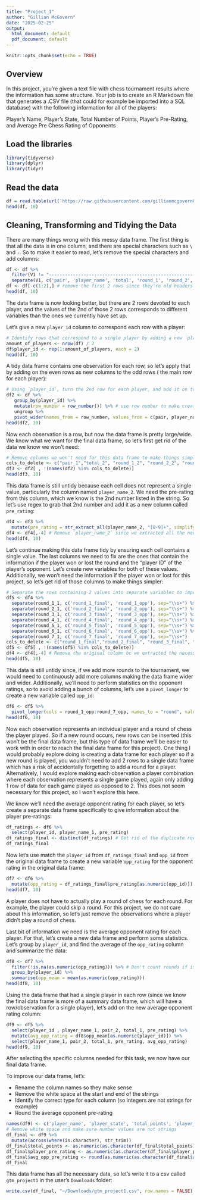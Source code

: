 ```yaml
---
title: "Project_1"
author: "Gillian McGovern"
date: "2025-02-25"
output:
  html_document: default
  pdf_document: default
---
```


```r
knitr::opts_chunk$set(echo = TRUE)
```

## Overview

In this project, you’re given a text file with chess tournament results where the information has some structure. Your job is to create an R Markdown file that generates a .CSV file (that could for example be imported into a SQL database) with the following information for all of the players:

Player’s Name, Player’s State, Total Number of Points, Player’s Pre-Rating, and Average Pre Chess Rating of Opponents

## Load the libraries

```r
library(tidyverse)
library(dplyr)
library(tidyr)
```

## Read the data

```r
df = read.table(url('https://raw.githubusercontent.com/gillianmcgovern0/cuny-data-607/refs/heads/main/tournamentinfo.txt'), sep='\t', skip = 1) # skip reading the first line since it only contains dashes
head(df, 10)
```

## Cleaning, Transforming and Tidying the Data

There are many things wrong with this messy data frame. The first thing is that all the data is in one column, and there are special characters such as `\` and `-`. So to make it easier to read, let's remove the special characters and add columns:

```r
df <- df %>%
  filter(V1 != "-----------------------------------------------------------------------------------------") %>%
  separate(V1, c('pair', 'player_name', 'total', 'round_1', 'round_2', 'round_3', 'round_4', 'round_5', 'round_6', 'round_7'), sep="\\|")
df <- df[-c(1:2),] # remove the first 2 rows since they're old headers
head(df, 10)
```

The data frame is now looking better, but there are 2 rows devoted to each player, and the values of the 2nd of those 2 rows corresponds to different variables than the ones we currently have set up.

Let's give a new `player_id` column to correspond each row with a player:

```r
# Identify rows that correspond to a single player by adding a new `player_id` variable
amount_of_players <- nrow(df) / 2
df$player_id <- rep(1:amount_of_players, each = 2)
head(df, 10)
```

A tidy data frame contains one observation for each row, so let's apply that by adding on the even rows as new columns to the odd rows ( the main row for each player):

```r
# Using `player_id`, turn the 2nd row for each player, and add it on to the 1st row as new variables
df2 <- df %>% 
   group_by(player_id) %>%
   mutate(row_number = row_number()) %>% # use row number to make creating the new variable names easier
   ungroup %>%
   pivot_wider(names_from = row_number, values_from = c(pair, player_name, total, round_1, round_2, round_3, round_4, round_5, round_6, round_7))
head(df2, 10)
```

Now each observation is a row, but now the data frame is pretty large/wide. We know what we want for the final data frame, so let's first get rid of the data we know we won't need:

```r
# Remove columns we won't need for this data frame to make things simpler
cols_to_delete <- c("pair_1","total_2", "round_1_2", "round_2_2", "round_3_2", "round_4_2", "round_5_2", "round_6_2", "round_7_2", "round_3_2")
df3 <- df2[ , !(names(df2) %in% cols_to_delete)]
head(df3, 10)
```

This data frame is still untidy because each cell does not represent a single value, particularly the column named `player_name_2`. We need the pre-rating from this column, which we know is the 2nd number listed in the string. So let's use regex to grab that 2nd number and add it as a new column called `pre_rating`:

```r
df4 <- df3 %>%
  mutate(pre_rating = str_extract_all(player_name_2, "[0-9]+", simplify = TRUE)[,2])
df4 <- df4[,-4] # Remove `player_name_2` since we extracted all the necessary data
head(df4, 10)
```

Let's continue making this data frame tidy by ensuring each cell contains a single value. The last columns we need to fix are the ones that contain the information if the player won or lost the round and the "player ID" of the player's opponent. Let's create new variables for both of these values. Additionally, we won't need the information if the player won or lost for this project, so let's get rid of those columns to make things simpler:

```r
# Separate the rows containing 2 values into separate variables to improve tidiness
df5 <- df4 %>% 
  separate(round_1_1, c('round_1_final', 'round_1_opp'), sep="\\s+") %>%
  separate(round_2_1, c('round_2_final', 'round_2_opp'), sep="\\s+") %>%
  separate(round_3_1, c('round_3_final', 'round_3_opp'), sep="\\s+") %>%
  separate(round_4_1, c('round_4_final', 'round_4_opp'), sep="\\s+") %>%
  separate(round_5_1, c('round_5_final', 'round_5_opp'), sep="\\s+") %>%
  separate(round_6_1, c('round_6_final', 'round_6_opp'), sep="\\s+") %>%
  separate(round_7_1, c('round_7_final', 'round_7_opp'), sep="\\s+")
cols_to_delete <- c("round_1_final","round_2_final", "round_3_final", "round_4_final", "round_5_final", "round_6_final", "round_7_final") # we don't need this data for this project
df5 <- df5[ , !(names(df5) %in% cols_to_delete)]
df4 <- df4[,-4] # Remove the original column bc we extracted the necessary data
head(df5, 10)
```

This data is still untidy since, if we add more rounds to the tournament, we would need to continuously add more columns making the data frame wider and wider. Additionally, we'll need to perform statistics on the opponent ratings, so to avoid adding a bunch of columns, let's use a `pivot_longer` to create a new variable called `opp_id`:

```r
df6 <- df5 %>%
  pivot_longer(cols = round_1_opp:round_7_opp, names_to = "round", values_to = "opp_id", values_drop_na = TRUE)
head(df6, 10)
```

Now each observation represents an individual player and a round of chess the player played. So if a new round occurs, new rows can be inserted (this won't be the final data frame, but this type of data frame we'll be easier to work with in order to reach the final data frame for this project). One thing I would probably explore doing is creating a data frame for each player so if a new round is played, you wouldn't need to add 2 rows to a single data frame which has a risk of accidentally forgetting to add a round for a player. Alternatively, I would explore making each observation a player combination where each observation represents a single game played, again only adding 1 row of data for each game played as opposed to 2. This does not seem necessary for this project, so I won't explore this here.

We know we'll need the average opponent rating for each player, so let's create a separate data frame specifically to give information about the player pre-ratings:

```r
df_ratings <- df6 %>%
  select(player_id, player_name_1, pre_rating)
df_ratings_final <- distinct(df_ratings) # Get rid of the duplicate rows
df_ratings_final
```

Now let's use match the `player_id` from `df_ratings_final` and `opp_id` from the original data frame to create a new variable `opp_rating` for the opponent rating in the original data frame:

```r
df7 <- df6 %>%
  mutate(opp_rating = df_ratings_final$pre_rating[as.numeric(opp_id)]) # grab pre-rating from `df_ratings_final`
head(df7, 10)
```

A player does not have to actually play a round of chess for each round. For example, the player could skip a round. For this project, we do not care about this information, so let's just remove the observations where a player didn't play a round of chess.

Last bit of information we need is the average opponent rating for each player. For that, let's create a new data frame and perform some statistics. Let's group by `player_id`, and find the average of the `opp_rating` column and summarize the data:

```r
df8 <- df7 %>%
  filter(!is.na(as.numeric(opp_rating))) %>% # Don't count rounds if it's a B or an H
  group_by(player_id) %>%
  summarise(opp_mean = mean(as.numeric(opp_rating)))
head(df8, 10)
```

Using the data frame that had a single player in each row (since we know the final data frame is more of a summary data frame, which will have a row/observation for a single player), let's add on the new average opponent rating column:

```r
df9 <- df5 %>%
  select(player_id , player_name_1, pair_2, total_1, pre_rating) %>%
  mutate(avg_opp_rating = df8$opp_mean[as.numeric(player_id)]) %>%
  select(player_name_1, pair_2, total_1, pre_rating, avg_opp_rating)
head(df9, 10)
```

After selecting the specific columns needed for this task, we now have our final data frame.

To improve our data frame, let's:

* Rename the column names so they make sense
* Remove the white space at the start and end of the strings
* Identify the correct type for each column (so integers are not strings for example)
* Round the average opponent pre-rating

```r
names(df9) <- c('player_name', 'player_state', 'total_points', 'player_pre_rating', 'avg_opp_pre_rating')
# Remove white space and make sure number values are not strings
df_final <- df9 %>% 
  mutate(across(where(is.character), str_trim))
df_final$total_points <- as.numeric(as.character(df_final$total_points))
df_final$player_pre_rating <- as.numeric(as.character(df_final$player_pre_rating))
df_final$avg_opp_pre_rating <- round(as.numeric(as.character(df_final$avg_opp_pre_rating)))
df_final
```

This data frame has all the necessary data, so let's write it to a csv called `gtm_project1` in the user's `Downloads` folder:

```r
write.csv(df_final, "~/Downloads/gtm_project1.csv", row.names = FALSE)
```
